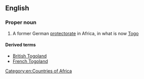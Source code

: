 ==English==
{{wikipedia}}

===Proper noun===
{{en-proper noun}}

# {{senseid|en|Q161062}}{{lb|en|historical}} A former German [[protectorate]] in Africa, in what is now [[Togo]]

====Derived terms====
* [[British Togoland]]
* [[French Togoland]]

[[Category:en:Countries of Africa]]